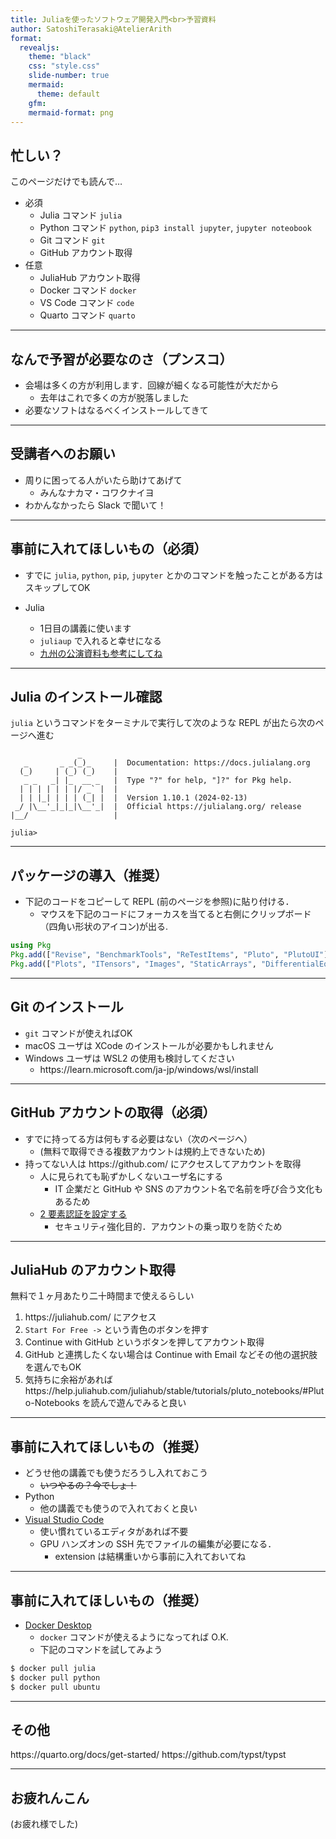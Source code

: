 ```yaml
---
title: Juliaを使ったソフトウェア開発入門<br>予習資料
author: SatoshiTerasaki@AtelierArith
format:
  revealjs:
    theme: "black"
    css: "style.css"
    slide-number: true
    mermaid:
      theme: default
    gfm:
    mermaid-format: png
---
```


## 忙しい？

このページだけでも読んで...

- 必須
  - Julia コマンド `julia`
  - Python コマンド `python`, `pip3 install jupyter`, `jupyter noteobook`
  - Git コマンド `git`
  - GitHub アカウント取得
- 任意
  - JuliaHub アカウント取得
  - Docker コマンド `docker`
  - VS Code コマンド `code`
  - Quarto コマンド `quarto`

---

## なんで予習が必要なのさ（プンスコ）

- 会場は多くの方が利用します．回線が細くなる可能性が大だから
  - 去年はこれで多くの方が脱落しました
- 必要なソフトはなるべくインストールしてきて

---

## 受講者へのお願い

- 周りに困ってる人がいたら助けてあげて
  - みんなナカマ・コワクナイヨ
- わかんなかったら Slack で聞いて！

---

## 事前に入れてほしいもの（必須）

- すでに `julia`, `python`, `pip`, `jupyter` とかのコマンドを触ったことがある方はスキップしてOK

- Julia
  - 1日目の講義に使います
  - `juliaup` で入れると幸せになる
  - [九州の公演資料も参考にしてね](https://atelierarith.github.io/julia_tutorial/slideshow/getting_started/build/#1)

---

## Julia のインストール確認

`julia` というコマンドをターミナルで実行して次のような REPL が出たら次のページへ進む

```
               _
   _       _ _(_)_     |  Documentation: https://docs.julialang.org
  (_)     | (_) (_)    |
   _ _   _| |_  __ _   |  Type "?" for help, "]?" for Pkg help.
  | | | | | | |/ _` |  |
  | | |_| | | | (_| |  |  Version 1.10.1 (2024-02-13)
 _/ |\__'_|_|_|\__'_|  |  Official https://julialang.org/ release
|__/                   |

julia>
```

---

## パッケージの導入（推奨）

- 下記のコードをコピーして REPL (前のページを参照)に貼り付ける．
    - マウスを下記のコードにフォーカスを当てると右側にクリップボード（四角い形状のアイコン)が出る.

```julia
using Pkg
Pkg.add(["Revise", "BenchmarkTools", "ReTestItems", "Pluto", "PlutoUI"])
Pkg.add(["Plots", "ITensors", "Images", "StaticArrays", "DifferentialEquations", "LoopVectorization", "PythonCall", "PythonPlot", "PyCall", "IJulia"])
```

---

## Git のインストール

- `git` コマンドが使えればOK
- macOS ユーザは XCode のインストールが必要かもしれません
- Windows ユーザは WSL2 の使用も検討してください
  - https://learn.microsoft.com/ja-jp/windows/wsl/install

---

## GitHub アカウントの取得（必須）

- すでに持ってる方は何もする必要はない（次のページへ）
  - (無料で取得できる複数アカウントは規約上できないため)

- 持ってない人は https://github.com/ にアクセスしてアカウントを取得
  - 人に見られても恥ずかしくないユーザ名にする
    - IT 企業だと GitHub や SNS のアカウント名で名前を呼び合う文化もあるため
  - [2 要素認証を設定する](https://docs.github.com/ja/authentication/securing-your-account-with-two-factor-authentication-2fa/configuring-two-factor-authentication)
    - セキュリティ強化目的．アカウントの乗っ取りを防ぐため

---

## JuliaHub のアカウント取得

無料で１ヶ月あたり二十時間まで使えるらしい

1. https://juliahub.com/ にアクセス
1. `Start For Free ->` という青色のボタンを押す
1. Continue with GitHub というボタンを押してアカウント取得
1. GitHub と連携したくない場合は Continue with Email などその他の選択肢を選んでもOK
1. 気持ちに余裕があれば https://help.juliahub.com/juliahub/stable/tutorials/pluto_notebooks/#Pluto-Notebooks を読んで遊んでみると良い

---

## 事前に入れてほしいもの（推奨）

- どうせ他の講義でも使うだろうし入れておこう
  - ~~いつやるの？今でしょ！~~
- Python
  - 他の講義でも使うので入れておくと良い
- [Visual Studio Code](https://code.visualstudio.com/)
  - 使い慣れているエディタがあれば不要
  - GPU ハンズオンの SSH 先でファイルの編集が必要になる．
    - extension は結構重いから事前に入れておいてね

---

## 事前に入れてほしいもの（推奨）

- [Docker Desktop](https://www.docker.com/products/docker-desktop/)
  - `docker` コマンドが使えるようになってれば O.K.
  - 下記のコマンドを試してみよう

```sh
$ docker pull julia
$ docker pull python
$ docker pull ubuntu
```

---

## その他

https://quarto.org/docs/get-started/
https://github.com/typst/typst

---

## お疲れんこん

(お疲れ様でした)
